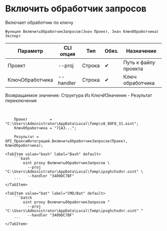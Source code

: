 ﻿---
sidebar_position: 7
---


# Включить обработчик запросов
 Включает обработчик по ключу



`Функция ВключитьОбработчикЗапросов(Знач Проект, Знач КлючОбработчика) Экспорт`

  | Параметр | CLI опция | Тип | Обяз. | Назначение |
  |-|-|-|-|-|
  | Проект | --proj | Строка | &#x2714; | Путь к файлу проекта |
  | КлючОбработчика | --handler | Строка | &#x2714; | Ключ обработчика |

  
  Возвращаемое значение:   Структура Из КлючИЗначение - Результат переключения

<br/>




```bsl title="Пример использования для 1С:Предприятие/OneScript"
    Проект          = "C:\Users\Administrator\AppData\Local\Temp\v8_80F8_31.oint";
    КлючОбработчика = "71A3...";

    Результат = OPI_ПроксиИнтеграций.ВключитьОбработчикЗапросов(Проект, КлючОбработчика);
```
    

 <Tabs>
  
    <TabItem value="bash" label="Bash" default>
        ```bash
            oint proxy ВключитьОбработчикЗапросов \
              --proj "C:\Users\Administrator\AppData\Local\Temp\ipsghchsdnr.oint" \
              --handler "3409DC7BF"
        ```
    </TabItem>
  
    <TabItem value="bat" label="CMD/Bat" default>
        ```batch
            oint proxy ВключитьОбработчикЗапросов ^
              --proj "C:\Users\Administrator\AppData\Local\Temp\ipsghchsdnr.oint" ^
              --handler "3409DC7BF"
        ```
    </TabItem>
</Tabs>



